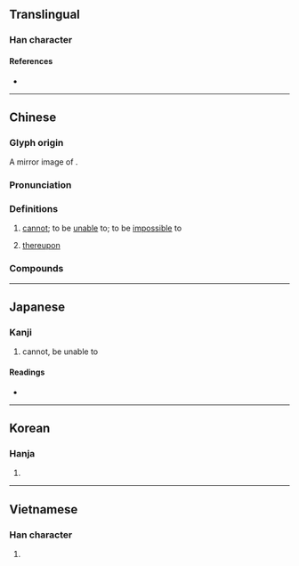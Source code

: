 {{character info/new}}
==Translingual==

===Han character===
{{Han char|rn=30|rad=口|as=02|sn=5|four=71716|canj=SR|ids=⿷匚口}}

====References====
* {{Han ref|kx=0173.090|dkj=03254|dj=0385.050|hdz=10082.030|uh=53F5|ud=21493|bh=A572|bd=42354}}

----

==Chinese==
{{zh-forms}}

===Glyph origin===
A mirror image of {{l|zh|可}}.

===Pronunciation===
{{zh-pron
|m=pǒ
|c=po2
|h=pfs=
|md=
|mn=qz,twv:phó͘/tw,xm,zz:phó
|mc=y
|oc=y
|cat=adv
}}

===Definitions===
{{zh-hanzi}}

# {{lb|zh|literary}} {{contraction of|zh|不可|dot=:}} [[cannot]]; to be [[unable]] to; to be [[impossible]] to
# {{lb|zh|literary}} [[thereupon]]

===Compounds===
{{zh-der|叵耐|叵奈|人心叵測|居心叵測|心懷叵測|叵測|叵羅|叵信}}

----

==Japanese==

===Kanji===
{{ja-kanji|grade=|rs=口02}}

# cannot, be unable to

====Readings====
* {{ja-readings|on=[[は]] (ha)|kun=[[できない]] (dekinai), [[すこぶる]] (sukoburu), [[ついに]] (tsuini)}}

----

==Korean==

===Hanja===
{{ko-hanja|hangeul=파|rv=pa|mr=p'a}}

# {{rfdef|ko|sort=口02}}

----

==Vietnamese==

===Han character===
{{vi-hantu|[[phả]]|rs=口02}}

# {{rfdef|vi|sort=口02}}